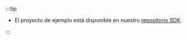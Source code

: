 :::tip

- El proyecto de ejemplo está disponible en nuestro [repositorio SDK](https://github.com/logto-io/js/tree/master/packages/express-sample).

:::
